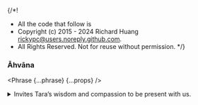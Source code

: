 {/*!
 * All the code that follow is
 * Copyright (c) 2015 - 2024 Richard Huang <rickypc@users.noreply.github.com>.
 * All Rights Reserved. Not for reuse without permission.
 */}


### Āhvāna

<Phrase {...phrase} {...props} />

<details>
  <summary>
    Invites Tara’s wisdom and compassion to be present with us.
  </summary>
  <div>
    <MultiLingual {...phrase} />
  </div>
</details>
